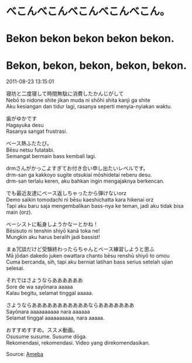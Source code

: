 # べこんべこんべこんべこんべこん。  
# Bekon bekon bekon bekon bekon.  
# Bekon, bekon, bekon, bekon, bekon.  

2011-08-23 13:15:01  

寝坊と二度寝して時間無駄に消費したかんじがして  
Nebō to nidone shite jikan muda ni shōhi shita kanji ga shite  
Aku kesiangan dan tidur lagi, rasanya seperti menyia-nyiakan waktu.  

歯がゆかです  
Hagayuka desu  
Rasanya sangat frustrasi.  

ベース熱ふたたび。  
Bēsu netsu futatabi.  
Semangat bermain bass kembali lagi.  

drmさんがかっこよすぎてお付き合い申し出たいレベルです。  
drm-san ga kakkoyo sugite otsukiai mōshidetai reberu desu.  
drm-san terlalu keren, aku bahkan ingin mengajaknya berkencan.  

でも最近友達にベース返しちゃったから弾けないorz  
Demo saikin tomodachi ni bēsu kaeshichatta kara hikenai orz  
Tapi aku baru saja mengembalikan bass-nya ke teman, jadi aku tidak bisa main (orz).  

ベーシストに転身しようかなーとかね！  
Bēsisuto ni tenshin shiyō kanā toka ne!  
Mungkin aku harus beralih jadi bassist!  

まぁ冗談だけど受験終わったらちゃんとベース練習しようと思ふ  
Mā jōdan dakedo juken owattara chanto bēsu renshū shiyō to omou  
Cuma bercanda, sih, tapi aku berniat latihan bass serius setelah ujian selesai.  

それではさようならああああああ  
Sore de wa sayōnara aaaaa  
Kalau begitu, selamat tinggal aaaaa.  

さようならあああああああああああならあああああああ  
Sayōnara aaaaaaaaaa nara aaaaaa  
Selamat tinggal aaaaaaaaaa, nara aaaaa.  

おすすめすすめ。ススメ動画。  
Osusume susume. Susume dōga.  
Rekomendasi, rekomendasi. Video yang direkomendasikan.  

Source: [Ameba](https://ameblo.jp/arihara6/entry-10995140835.html)